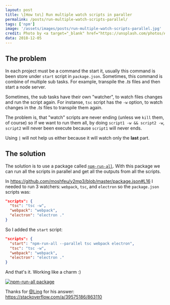 ```yaml
---
layout: post
title: \[How to\] Run multiple watch scripts in paraller
permalink: /posts/run-multiple-watch-scripts-parallel/
tags: ['npm']
image: '/assets/images/posts/run-multiple-watch-scripts-parallel.jpg'
credit: Photo by <a target="_blank" href="https://unsplash.com/photos/ApjcYVl-h-o?utm_source=unsplash&amp;utm_medium=referral&amp;utm_content=creditCopyText">Bence ▲ Boros</a> on <a href="/search/photos/parallel-space?utm_source=unsplash&amp;utm_medium=referral&amp;utm_content=creditCopyText">Unsplash</a>
data: 2018-12-05
---
```


## The problem ##

In each project must be a command the start it, usually this command is been store under `start` script in `package.json`. Sometimes, this command is combine of multiple sub tasks. For example, transpile the _.ts_ files and then start a node server.
<!--more-->

Sometimes, the sub tasks have their own "watcher", to watch files changes and run the script again.
For instanse, `tsc` script has the `-w` option, to watch changes in the _.ts_ files to transpile them again.

The problem is, that "watch" scripts are never ending (unless we `kill` them, of course) so if we want to run them all, by doing `script1 -w && script2 -w`, `script2` will never been execute because `script1` will never ends.


Using `|` will not help us either because it will watch only the **last** part.

## The solution ##

The solution is to use a package called <a href="https://github.com/mysticatea/npm-run-all" target="_blank">`npm-run-all`</a>. With this package we can run all the scripts in parallel and get all the outputs from all the scripts.

In <a href="my case" target="_blank">https://github.com/moshfeu/y2mp3/blob/master/package.json#L16</a> I needed to run 3 watchers: `webpack`, `tsc`, and `electron` so the `package.json` scripts was:

```json
"scripts": {
  "tsc": "tsc -w",
  "webpack": "webpack",
  "electron": "electron ."
}
```

So I added the `start` script:

```json
"scripts": {
  "start": "npm-run-all --parallel tsc webpack electron",
  "tsc": "tsc -w",
  "webpack": "webpack",
  "electron": "electron ."
}
```

And that's it. Working like a charm :)

<a href="https://www.npmjs.com/package/npm-run-all" target="_blank">
  <img alt="npm-run-all package" src="https://nodei.co/npm/npm-run-all.png?downloads=true&downloadRank=true&stars=true">
</a>

Thanks for <a href="https://stackoverflow.com/users/1282571/ling" target="_blank">@Ling</a> for his answer: <a href="https://stackoverflow.com/a/39575186/863110" target="_blank">https://stackoverflow.com/a/39575186/863110</a>
